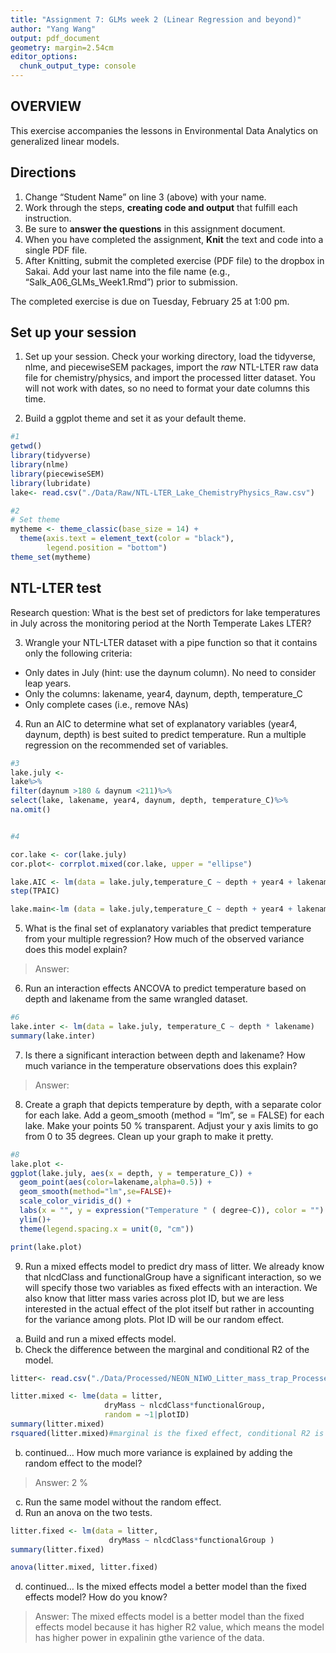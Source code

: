 ```yaml
---
title: "Assignment 7: GLMs week 2 (Linear Regression and beyond)"
author: "Yang Wang"
output: pdf_document
geometry: margin=2.54cm
editor_options: 
  chunk_output_type: console
---
```


## OVERVIEW

This exercise accompanies the lessons in Environmental Data Analytics on generalized linear models. 

## Directions
1. Change "Student Name" on line 3 (above) with your name.
3. Work through the steps, **creating code and output** that fulfill each instruction.
4. Be sure to **answer the questions** in this assignment document.
6. When you have completed the assignment, **Knit** the text and code into a single PDF file.
8. After Knitting, submit the completed exercise (PDF file) to the dropbox in Sakai. Add your last name into the file name (e.g., "Salk_A06_GLMs_Week1.Rmd") prior to submission.

The completed exercise is due on Tuesday, February 25 at 1:00 pm.

## Set up your session 
1. Set up your session. Check your working directory, load the tidyverse, nlme, and piecewiseSEM packages, import the *raw* NTL-LTER raw data file for chemistry/physics, and import the processed litter dataset. You will not work with dates, so no need to format your date columns this time.

2. Build a ggplot theme and set it as your default theme.

```r
#1
getwd()
library(tidyverse)
library(nlme)
library(piecewiseSEM)
library(lubridate)
lake<- read.csv("./Data/Raw/NTL-LTER_Lake_ChemistryPhysics_Raw.csv")

#2
# Set theme
mytheme <- theme_classic(base_size = 14) +
  theme(axis.text = element_text(color = "black"), 
        legend.position = "bottom")
theme_set(mytheme)

```


## NTL-LTER test
Research question: What is the best set of predictors for lake temperatures in July across the monitoring period at the North Temperate Lakes LTER? 

3. Wrangle your NTL-LTER dataset with a pipe function so that it contains only the following criteria: 

* Only dates in July (hint: use the daynum column). No need to consider leap years.
* Only the columns: lakename, year4, daynum, depth, temperature_C
* Only complete cases (i.e., remove NAs)

4. Run an AIC to determine what set of explanatory variables (year4, daynum, depth) is best suited to predict temperature. Run a multiple regression on the recommended set of variables. 

```r
#3
lake.july <- 
lake%>%
filter(daynum >180 & daynum <211)%>%
select(lake, lakename, year4, daynum, depth, temperature_C)%>%
na.omit()


#4

cor.lake <- cor(lake.july)
cor.plot<- corrplot.mixed(cor.lake, upper = "ellipse")

lake.AIC <- lm(data = lake.july,temperature_C ~ depth + year4 + lakename+ daynum )
step(TPAIC)

lake.main<-lm (data = lake.july,temperature_C ~ depth + year4 + lakename+ daynum )

```

5. What is the final set of explanatory variables that predict temperature from your multiple regression? How much of the observed variance does this model explain?

> Answer: 

6. Run an interaction effects ANCOVA to predict temperature based on depth and lakename from the same wrangled dataset.

```r
#6
lake.inter <- lm(data = lake.july, temperature_C ~ depth * lakename)
summary(lake.inter)

```

7. Is there a significant interaction between depth and lakename? How much variance in the temperature observations does this explain?

> Answer: 

8. Create a graph that depicts temperature by depth, with a separate color for each lake. Add a geom_smooth (method = "lm", se = FALSE) for each lake. Make your points 50 % transparent. Adjust your y axis limits to go from 0 to 35 degrees. Clean up your graph to make it pretty. 

```r
#8
lake.plot <-
ggplot(lake.july, aes(x = depth, y = temperature_C)) +
  geom_point(aes(color=lakename,alpha=0.5)) +
  geom_smooth(method="lm",se=FALSE)+
  scale_color_viridis_d() +
  labs(x = "", y = expression("Temperature " ( degree~C)), color = "") +
  ylim()+
  theme(legend.spacing.x = unit(0, "cm"))

print(lake.plot)

```

9. Run a mixed effects model to predict dry mass of litter. We already know that nlcdClass and functionalGroup have a significant interaction, so we will specify those two variables as fixed effects with an interaction. We also know that litter mass varies across plot ID, but we are less interested in the actual effect of the plot itself but rather in accounting for the variance among plots. Plot ID will be our random effect.

a. Build and run a mixed effects model.
b. Check the difference between the marginal and conditional R2 of the model. 

```r
litter<- read.csv("./Data/Processed/NEON_NIWO_Litter_mass_trap_Processed.csv")

litter.mixed <- lme(data = litter,
                     dryMass ~ nlcdClass*functionalGroup, 
                     random = ~1|plotID)
summary(litter.mixed)
rsquared(litter.mixed)#marginal is the fixed effect, conditional R2 is after adding random effect
```

b. continued... How much more variance is explained by adding the random effect to the model? 

> Answer: 2 %

c. Run the same model without the random effect.
d. Run an anova on the two tests. 
```r
litter.fixed <- lm(data = litter,
                      dryMass ~ nlcdClass*functionalGroup )
summary(litter.fixed)

anova(litter.mixed, litter.fixed)

```

d. continued... Is the mixed effects model a better model than the fixed effects model? How do you know?

> Answer: The mixed effects model is a better model than the fixed effects model because it has higher R2 value, which means the model has higher power in expalinin gthe varience of the data.